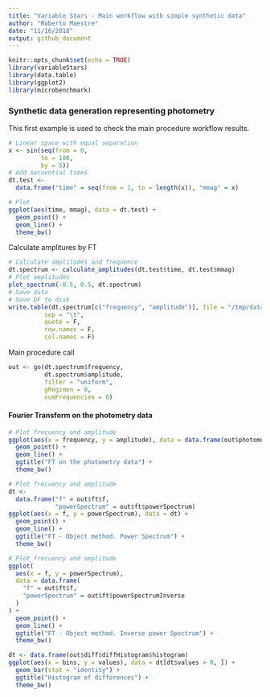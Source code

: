 ```yaml
---
title: "Variable Stars - Main workflow with simple synthetic data"
author: "Roberto Maestre"
date: "11/16/2018"
output: github_document
---
```


```r
knitr::opts_chunk$set(echo = TRUE)
library(variableStars)
library(data.table)
library(ggplot2)
library(microbenchmark)
```


### Synthetic data generation representing photometry

This first example is used to check the main procedure workflow results.

```r
# Linear space with equal separation
x <- sin(seq(from = 0,
         to = 100,
         by = 5))
# Add secuential times
dt.test <-
  data.frame("time" = seq(from = 1, to = length(x)), "mmag" = x)

# Plot
ggplot(aes(time, mmag), data = dt.test) +
  geom_point() +
  geom_line() +
  theme_bw()
```

Calculate amplitures by FT

```r
# Calculate amplitudes and frequence
dt.spectrum <- calculate_amplitudes(dt.test$time, dt.test$mmag)
# Plot amplitudes
plot_spectrum(-0.5, 0.5, dt.spectrum)
# Save data
# Save DF to disk
write.table(dt.spectrum[c("frequency", "amplitude")], file = "/tmp/data.csv", 
          sep = "\t",
          quote = F, 
          row.names = F, 
          col.names = F)
```


Main procedure call

```r
out <- go(dt.spectrum$frequency,
          dt.spectrum$amplitude,
          filter = "uniform",
          gRegimen = 0,
          numFrequencies = 0)
```

#### Fourier Transform on the photometry data

```r
# Plot frecuency and amplitude
ggplot(aes(x = frequency, y = amplitude), data = data.frame(out$photometry)) +
  geom_point() +
  geom_line() +
  ggtitle("FT on the photometry data") +
  theme_bw()
```


```r
# Plot frecuency and amplitude
dt <-
  data.frame("f" = out$ft$f,
             "powerSpectrum" = out$ft$powerSpectrum)
ggplot(aes(x = f, y = powerSpectrum), data = dt) +
  geom_point() +
  geom_line() +
  ggtitle("FT - Object method. Power Spectrum") +
  theme_bw()
```

```r
# Plot frecuency and amplitude
ggplot(
  aes(x = f, y = powerSpectrum),
  data = data.frame(
    "f" = out$ft$f,
    "powerSpectrum" = out$ft$powerSpectrumInverse
  )
) +
  geom_point() +
  geom_line() +
  ggtitle("FT - Object method. Inverse power Spectrum") +
  theme_bw()
```



```r
dt <- data.frame(out$diff$diffHistogram$histogram)
ggplot(aes(x = bins, y = values), data = dt[dt$values > 0, ]) +
  geom_bar(stat = "identity") +
  ggtitle("Histogram of differences") +
  theme_bw()
```


